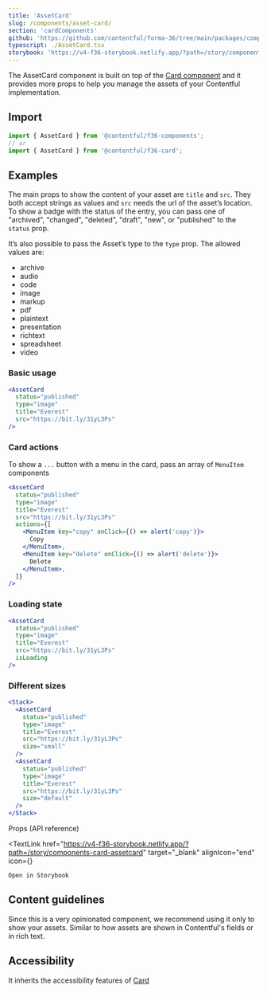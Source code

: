 ```yaml
---
title: 'AssetCard'
slug: /components/asset-card/
section: 'cardComponents'
github: 'https://github.com/contentful/forma-36/tree/main/packages/components/card/src/AssetCard'
typescript: ./AssetCard.tsx
storybook: 'https://v4-f36-storybook.netlify.app/?path=/story/components-card-assetcard--default'
---
```



The AssetCard component is built on top of the [Card component](/components/card) and it provides more props
to help you manage the assets of your Contentful implementation.

## Import

```jsx static=true
import { AssetCard } from '@contentful/f36-components';
// or
import { AssetCard } from '@contentful/f36-card';
```

## Examples

The main props to show the content of your asset are `title` and `src`.
They both accept strings as values and `src` needs the url of the asset’s location.
To show a badge with the status of the entry,
you can pass one of "archived", "changed", "deleted", "draft", "new", or "published" to the `status` prop.

It’s also possible to pass the Asset’s type to the `type` prop. The allowed values are:

- archive
- audio
- code
- image
- markup
- pdf
- plaintext
- presentation
- richtext
- spreadsheet
- video

### Basic usage

```jsx
<AssetCard
  status="published"
  type="image"
  title="Everest"
  src="https://bit.ly/31yL3Ps"
/>
```

### Card actions

To show a `...` button with a menu in the card, pass an array of `MenuItem` components

```jsx
<AssetCard
  status="published"
  type="image"
  title="Everest"
  src="https://bit.ly/31yL3Ps"
  actions={[
    <MenuItem key="copy" onClick={() => alert('copy')}>
      Copy
    </MenuItem>,
    <MenuItem key="delete" onClick={() => alert('delete')}>
      Delete
    </MenuItem>,
  ]}
/>
```

### Loading state

```jsx
<AssetCard
  status="published"
  type="image"
  title="Everest"
  src="https://bit.ly/31yL3Ps"
  isLoading
/>
```

### Different sizes

```jsx
<Stack>
  <AssetCard
    status="published"
    type="image"
    title="Everest"
    src="https://bit.ly/31yL3Ps"
    size="small"
  />
  <AssetCard
    status="published"
    type="image"
    title="Everest"
    src="https://bit.ly/31yL3Ps"
    size="default"
  />
</Stack>
```

<Stack justifyContent="space-between" marginTop="spacing2Xl" marginBottom="spacingL">
  <Heading id="props-api-reference" as="h2" marginTop="none" marginBottom="none">
    Props (API reference)
  </Heading>

  <TextLink
    href="https://v4-f36-storybook.netlify.app/?path=/story/components-card-assetcard"
    target="_blank"
    alignIcon="end"
    icon={<ExternalLinkIcon />}
  >
    Open in Storybook
  </TextLink>
</Stack>

<PropsTable of="AssetCard" />

## Content guidelines

Since this is a very opinionated component, we recommend using it only to show your assets.
Similar to how assets are shown in Contentful's fields or in rich text.

## Accessibility

It inherits the accessibility features of [Card](/components/card)
